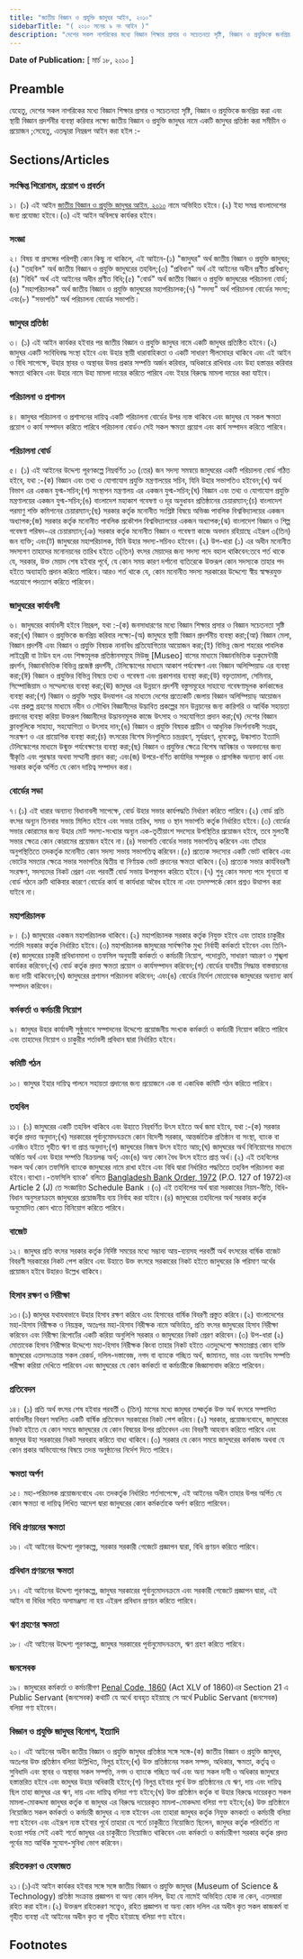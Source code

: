 ```yaml
---
title: "জাতীয় বিজ্ঞান ও প্রযুক্তি জাদুঘর আইন, ২০১০"
sidebarTitle: "( ২০১০ সনের ৯ নং আইন )"
description: "দেশের সকল নাগরিকের মধ্যে বিজ্ঞান শিক্ষার প্রসার ও সচেতনতা সৃষ্টি, বিজ্ঞান ও প্রযুক্তিকে জনপ্রিয় করা এবং স্থায়ী বিজ্ঞান প্রদর্শনীর ব্যবস্থা করিবার লক্ষ্যে জাতীয় বিজ্ঞান ও প্রযুক্তি জাদুঘর প্রতিষ্ঠার বিধানকল্পে প্রণীত আইন।"
---
```


**Date of Publication:** [ মার্চ ১৮, ২০১০ ]

## Preamble

যেহেতু, দেশের সকল নাগরিকের মধ্যে বিজ্ঞান শিক্ষার প্রসার ও সচেতনতা সৃষ্টি, বিজ্ঞান ও প্রযুক্তিকে জনপ্রিয় করা এবং স্থায়ী বিজ্ঞান প্রদর্শনীর ব্যবস্থা করিবার লক্ষ্যে জাতীয় বিজ্ঞান ও প্রযুক্তি জাদুঘর নামে একটি জাদুঘর প্রতিষ্ঠা করা সমীচীন ও প্রয়োজন ;সেহেতু, এতদ্দ্বারা নিম্নরূপ আইন করা হইল :-

## Sections/Articles

### সংক্ষিপ্ত শিরোনাম, প্রয়োগ ও প্রবর্তন

১। (১) এই আইন [জাতীয় বিজ্ঞান ও প্রযুক্তি জাদুঘর আইন, ২০১০](/act-1033.html "জাতীয় বিজ্ঞান ও প্রযুক্তি জাদুঘর আইন, ২০১০") নামে অভিহিত হইবে।(২) ইহা সমগ্র বাংলাদেশের জন্য প্রযোজ্য হইবে।(৩) এই আইন অবিলম্বে কার্যকর হইবে।

### সংজ্ঞা

২। বিষয় বা প্রসঙ্গের পরিপন্থী কোন কিছু না থাকিলে, এই আইনে-(১) "জাদুঘর" অর্থ জাতীয় বিজ্ঞান ও প্রযুক্তি জাদুঘর;(২) "তহবিল" অর্থ জাতীয় বিজ্ঞান ও প্রযুক্তি জাদুঘরের তহবিল;(৩) "প্রবিধান" অর্থ এই আইনের অধীন প্রণীত প্রবিধান;(৪) "বিধি" অর্থ এই আইনের অধীন প্রণীত বিধি;(৫) "বোর্ড" অর্থ জাতীয় বিজ্ঞান ও প্রযুক্তি জাদুঘরের পরিচালনা বোর্ড;(৬) "মহাপরিচালক" অর্থ জাতীয় বিজ্ঞান ও প্রযুক্তি জাদুঘরের মহাপরিচালক;(৭) "সদস্য" অর্থ পরিচালনা বোর্ডের সদস্য; এবং(৮) "সভাপতি" অর্থ পরিচালনা বোর্ডের সভাপতি।

### জাদুঘর প্রতিষ্ঠা

৩। (১) এই আইন কার্যকর হইবার পর জাতীয় বিজ্ঞান ও প্রযুক্তি জাদুঘর নামে একটি জাদুঘর প্রতিষ্ঠিত হইবে।(২) জাদুঘর একটি সংবিধিবদ্ধ সংস্থা হইবে এবং উহার স্থায়ী ধারাবাহিকতা ও একটি সাধারণ সীলমোহর থাকিবে এবং এই আইন ও বিধি সাপেক্ষে, উহার স্থাবর ও অস্থাবর উভয় প্রকার সম্পত্তি অর্জন করিবার, অধিকারে রাখিবার এবং উহা হস্তান্তর করিবার ক্ষমতা থাকিবে এবং উহার নামে উহা মামলা দায়ের করিতে পারিবে এবং ইহার বিরুদ্ধে মামলা দায়ের করা যাইবে।

### পরিচালনা ও প্রশাসন

৪। জাদুঘর পরিচালনা ও প্রশাসনের দায়িত্ব একটি পরিচালনা বোর্ডের উপর ন্যস্ত থাকিবে এবং জাদুঘর যে সকল ক্ষমতা প্রয়োগ ও কার্য সম্পাদন করিতে পারিবে পরিচালনা বোর্ডও সেই সকল ক্ষমতা প্রয়োগ এবং কার্য সম্পাদন করিতে পারিবে।

### পরিচালনা বোর্ড

৫। (১) এই আইনের উদ্দেশ্য পূরণকল্পে নিম্নবর্ণিত ১৩ (তের) জন সদস্য সমন্বয়ে জাদুঘরের একটি পরিচালনা বোর্ড গঠিত হইবে, যথা :-(ক) বিজ্ঞান এবং তথ্য ও যোগাযোগ প্রযুক্তি মন্ত্রণালয়ের সচিব, যিনি উহার সভাপতিও হইবেন;(খ) অর্থ বিভাগ এর একজন যুগ্ম-সচিব;(গ) সংস্থাপন মন্ত্রণালয় এর একজন যুগ্ম-সচিব;(ঘ) বিজ্ঞান এবং তথ্য ও যোগাযোগ প্রযুক্তি মন্ত্রণালয়ের একজন যুগ্ম-সচিব;(ঙ) বাংলাদেশ মহাকাশ গবেষণা ও দূর অনুধাবন প্রতিষ্ঠানের চেয়ারম্যান;(চ) বাংলাদেশ পরমাণু শক্তি কমিশনের চেয়ারম্যান;(ছ) সরকার কর্তৃক মনোনীত সংশ্লিষ্ট বিষয়ে অভিজ্ঞ পাবলিক বিশ্ববিদ্যালয়ের একজন অধ্যাপক;(জ) সরকার কর্তৃক মনোনীত পাবলিক প্রকৌশল বিশ্ববিদ্যালয়ের একজন অধ্যাপক;(ঝ) বাংলাদেশ বিজ্ঞান ও শিল্প গবেষণা পরিষদ-এর চেয়ারম্যান;(ঞ) সরকার কর্তৃক মনোনীত বিজ্ঞান ও গবেষণা কাজে অবদান রহিয়াছে এইরূপ ৩(তিন) জন ব্যক্তি; এবং(ট) জাদুঘরের মহাপরিচালক, যিনি উহার সদস্য-সচিবও হইবেন।(২) উপ-ধারা (১) এর অধীন মনোনীত সদস্যগণ তাহাদের মনোনয়নের তারিখ হইতে ৩(তিন) বৎসর মেয়াদের জন্য সদস্য পদে বহাল থাকিবেন:তবে শর্ত থাকে যে, সরকার, উক্ত মেয়াদ শেষ হইবার পূর্বে, যে কোন সময় কারণ দর্শানো ব্যতিরেকে উক্তরূপ কোন সদস্যকে তাহার পদ হইতে অব্যাহতি প্রদান করিতে পারিবে।আরও শর্ত থাকে যে, কোন মনোনীত সদস্য সরকারের উদ্দেশ্যে স্বীয় স্বাক্ষরযুক্ত পত্রযোগে পদত্যাগ করিতে পারিবেন।

### জাদুঘরের কার্যাবলী

৬। জাদুঘরের কার্যাবলী হইবে নিম্নরূপ, যথা :-(ক) জনসাধারণের মধ্যে বিজ্ঞান শিক্ষার প্রসার ও বিজ্ঞান সচেতনতা সৃষ্টি করা;(খ) বিজ্ঞান ও প্রযুক্তিকে জনপ্রিয় করিবার লক্ষ্যে-(অ) জাদুঘরে স্থায়ী বিজ্ঞান প্রদর্শনীয় ব্যবস্থা করা;(আ) বিজ্ঞান মেলা, বিজ্ঞান প্রদর্শনী এবং বিজ্ঞান ও প্রযুক্তি বিষয়ক নানাবিধ প্রতিযোগিতার আয়োজন করা;(ই) বিভিন্ন জেলা শহরের পাবলিক লাইব্রেরী বা টাউন হল এবং শিক্ষামূলক প্রতিষ্ঠানসমূহে মিউজু [Museo] বাসের মাধ্যমে বিজ্ঞানভিত্তিক ডকুমেন্টারী প্রদর্শন, বিজ্ঞানভিত্তিক বিভিন্ন প্রজেক্ট প্রদর্শনী, টেলিস্কোপের মাধ্যমে আকাশ পর্যবেক্ষণ এবং বিজ্ঞান অলিম্পিয়াড এর ব্যবস্থা করা;(ঈ) বিজ্ঞান ও প্রযুক্তির বিভিন্ন বিষয়ে তথ্য ও গবেষণা এবং প্রকাশনার ব্যবস্থা করা;(উ) বক্তৃতামালা, সেমিনার, সিম্পোজিয়াম ও সম্মেলনের ব্যবস্থা করা;(ঊ) জাদুঘর এর উন্নয়নে প্রদর্শনী বস্তুসমূহের সাহায্যে গবেষণামূলক কর্মকান্ডের ব্যবস্থা করা;(গ) বিজ্ঞান ও প্রযুক্তি সপ্তাহ উদযাপন এর মাধ্যমে দেশের প্রত্যেকটি জেলায় বিজ্ঞান অলিম্পিয়াড্ আয়োজন এবং প্রকল্প গ্রহণের মাধ্যমে নবীন ও সৌখিন বিজ্ঞানীদের উদ্ভাবিত প্রকল্পের মান উন্নয়নের জন্য কারিগরি ও আর্থিক সহায়তা প্রদানের ব্যবস্থা করিয়া উক্তরূপ বিজ্ঞানীদের উদ্ভাবনমূলক কাজে উৎসাহ ও সহযোগিতা প্রদান করা;(ঘ) দেশের বিজ্ঞান ক্লাবগুলিকে সাহায্য, সহযোগিতা ও উৎসাহ দান;(ঙ) বিজ্ঞান ও প্রযুক্তি বিষয়ক প্রাচীন ও আধুনিক নিদর্শনাবলী সংগ্রহ, সংরক্ষণ ও এর প্রায়োগিক ব্যবস্থা করা;(চ) বৎসরের বিশেষ দিনগুলিতে চন্দ্রগ্রহণ, সূর্যগ্রহণ, ধূমকেতু, উল্কাপাত ইত্যাদি টেলিস্কোপের মাধ্যমে উন্মুক্ত পর্যবেক্ষণের ব্যবস্থা করা;(ছ) বিজ্ঞান ও প্রযুক্তির ক্ষেত্রে বিশেষ আবিষ্কার ও অবদানের জন্য স্বীকৃতি এবং পুরস্কার অথবা সম্মানী প্রদান করা; এবং(জ) উপরে-বর্ণিত কার্যাদির সম্পূরক ও প্রাসঙ্গিক অন্যান্য কার্য এবং সরকার কর্তৃক অর্পিত যে কোন দায়িত্ব সম্পাদন করা।

### বোর্ডের সভা

৭।(১) এই ধারার অন্যান্য বিধানাবলী সাপেক্ষে, বোর্ড উহার সভার কার্যপদ্ধতি নির্ধারণ করিতে পারিবে।(২) বোর্ড প্রতি বৎসর অন্যূন তিনবার সভায় মিলিত হইবে এবং সভার তারিখ, সময় ও স্থান সভাপতি কর্তৃক নির্ধারিত হইবে।(৩) বোর্ডের সভার কোরামের জন্য উহার মোট সদস্য-সংখ্যার অন্যূন এক-তৃতীয়াংশ সদস্যের উপস্থিতির প্রয়োজন হইবে, তবে মুলতবী সভার ক্ষেত্রে কোন কোরামের প্রয়োজন হইবে না।(৪) সভাপতি বোর্ডের সভায় সভাপতিত্ব করিবেন এবং তাঁহার অনুপস্থিতিতে তদকর্তৃক মনোনীত কোন সদস্য সভায় সভাপতিত্ব করিবেন।(৫) প্রত্যেক সদস্যের একটি ভোট থাকিবে এবং ভোটের সমতার ক্ষেত্রে সভার সভাপতির দ্বিতীয় বা নির্ণায়ক ভোট প্রদানের ক্ষমতা থাকিবে।(৬) প্রত্যেক সভার কার্যবিবরণী সংরক্ষণ, সদস্যদের নিকট প্রেরণ এবং পরবর্তী বোর্ড সভায় উপস্থাপন করিতে হইবে।(৭) শুধু কোন সদস্য পদে শূন্যতা বা বোর্ড গঠনে ত্রুটি থাকিবার কারণে বোর্ডের কার্য বা কার্যধারা অবৈধ হইবে না এবং তদসম্পর্কে কোন প্রশ্নও উত্থাপন করা যাইবে না।

### মহাপরিচালক

৮। (১) জাদুঘরের একজন মহাপরিচালক থাকিবে।(২) মহাপরিচালক সরকার কর্তৃক নিযুক্ত হইবে এবং তাহার চাকুরীর শর্তাদি সরকার কর্তৃক নির্ধারিত হইবে।(৩) মহাপরিচালক জাদুঘরের সার্বক্ষণিক মুখ্য নির্বাহী কর্মকর্তা হইবেন এবং তিনি-(ক) জাদুঘরের চাকুরী প্রবিধানমালা ও তফসিল অনুযায়ী কর্মকর্তা ও কর্মচারী নিয়োগ, পদোন্নতি, সাধারণ আচরণ ও শৃঙ্খলা কার্যকর করিবেন;(খ) বোর্ড কর্তৃক প্রদত্ত ক্ষমতা প্রয়োগ ও কার্যসম্পাদন করিবেন;(গ) বোর্ডের যাবতীয় সিদ্ধান্ত বাস্তবায়নের জন্য দায়ী থাকিবেন;(ঘ) জাদুঘরের প্রশাসন পরিচালনা করিবেন; এবং(ঙ) বোর্ডের নির্দেশ মোতাবেক জাদুঘরের অন্যান্য কার্য সম্পাদন করিবেন।

### কর্মকর্তা ও কর্মচারী নিয়োগ

৯। জাদুঘর উহার কার্যাবলী সুষ্ঠুভাবে সম্পাদনের উদ্দেশ্যে প্রয়োজনীয় সংখ্যক কর্মকর্তা ও কর্মচারী নিয়োগ করিতে পারিবে এবং তাহাদের নিয়োগ ও চাকুরীর শর্তাবলী প্রবিধান দ্বারা নির্ধারিত হইবে।

### কমিটি গঠন

১০। জাদুঘর ইহার দায়িত্ব পালনে সহায়তা প্রদানের জন্য প্রয়োজনে এক বা একাধিক কমিটি গঠন করিতে পারিবে।

### তহবিল

১১। (১) জাদুঘরের একটি তহবিল থাকিবে এবং উহাতে নিম্নবর্ণিত উৎস হইতে অর্থ জমা হইবে, যথা :-(ক) সরকার কর্তৃক প্রদত্ত অনুদান;(খ) সরকারের পূর্বানুমোদনক্রমে কোন বিদেশী সরকার, আন্তর্জাতিক প্রতিষ্ঠান বা সংস্থা, ব্যাংক বা এনজিও হইতে গৃহীত ঋণ বা প্রাপ্ত অনুদান;(গ) জাদুঘরের নিজস্ব উৎস হইতে আয়;(ঘ) জাদুঘরের অর্থ বিনিয়োগের মাধ্যমে অর্জিত অর্থ এবং উহার সম্পত্তি বিক্রয়লব্ধ অর্থ; এবং(ঙ) অন্য কোন বৈধ উৎস হইতে প্রাপ্ত অর্থ।(২) এই তহবিলের সকল অর্থ কোন তফসিলি ব্যাংকে জাদুঘরের নামে রাখা হইবে এবং বিধি দ্বারা নির্ধারিত পদ্ধতিতে তহবিল পরিচালনা করা হইবে।ব্যাখ্যা।-তফসিলি ব্যাংক' বলিতে [Bangladesh Bank Order, 1972](/act-415.html "Bangladesh Bank Order, 1972 ") (P.O. 127 of 1972)এর Article 2 (J) তে সংজ্ঞায়িত Schedule Bank ।(৩) এই তহবিলের অর্থ দ্বারা সরকারের নিয়ম-নীতি, বিধি-বিধান অনুসরণক্রমে জাদুঘরের প্রয়োজনীয় ব্যয় নির্বাহ করা যাইবে।(৪) জাদুঘরের তহবিলের অর্থ সরকার কর্তৃক অনুমোদিত কোন খাতে বিনিয়োগ করিতে পারিবে।

### বাজেট

১২। জাদুঘর প্রতি বৎসর সরকার কর্তৃক নির্দিষ্ট সময়ের মধ্যে সম্ভাব্য আয়-ব্যয়সহ পরবর্তী অর্থ বৎসরের বার্ষিক বাজেট বিবরণী সরকারের নিকট পেশ করিবে এবং উহাতে উক্ত বৎসরে সরকারের নিকট হইতে জাদুঘরের কি পরিমাণ অর্থের প্রয়োজন হইবে উহারও উল্লেখ থাকিবে।

### হিসাব রক্ষণ ও নিরীক্ষা

১৩।(১) জাদুঘর যথাযথভাবে উহার হিসাব রক্ষণ করিবে এবং হিসাবের বার্ষিক বিবরণী প্রস্তুত করিবে।(২) বাংলাদেশের মহা-হিসাব নিরীক্ষক ও নিয়ন্ত্রক, অতঃপর মহা-হিসাব নিরীক্ষক নামে অভিহিত, প্রতি বৎসর জাদুঘরের হিসাব নিরীক্ষা করিবেন এবং নিরীক্ষা রিপোর্টের একটি করিয়া অনুলিপি সরকার ও জাদুঘরের নিকট প্রেরণ করিবেন।(৩) উপ-ধারা (২) মোতাবেক হিসাব নিরীক্ষার উদ্দেশ্যে মহা-হিসাব নিরীক্ষক কিংবা তাহার নিকট হইতে এতদুদ্দেশ্যে ক্ষমতাপ্রাপ্ত কোন ব্যক্তি জাদুঘরের এতদসংক্রান্ত সকল রেকর্ড, দলিল-দস্তাবেজ, নগদ বা ব্যাংকে গচ্ছিত অর্থ, জামানত, ভার এবং অন্যবিধ সম্পত্তি পরীক্ষা করিয়া দেখিতে পারিবেন এবং জাদুঘরের যে কোন কর্মকর্তা বা কর্মচারীকে জিজ্ঞাসাবাদ করিতে পারিবেন।

### প্রতিবেদন

১৪। (১) প্রতি অর্থ বৎসর শেষ হইবার পরবর্তী ৩ (তিন) মাসের মধ্যে জাদুঘর তদ্কর্তৃক উক্ত অর্থ বৎসরে সম্পাদিত কার্যাবলীর বিবরণ সম্বলিত একটি বার্ষিক প্রতিবেদন সরকারের নিকট পেশ করিবে।(২) সরকার, প্রয়োজনবোধে, জাদুঘরের নিকট হইতে যে কোন সময়ে জাদুঘরের যে কোন বিষয়ের উপর প্রতিবেদন এবং বিবরণী আহবান করিতে পারিবে এবং জাদুঘর উহা সরকারের নিকট সরবরাহ করিতে বাধ্য থাকিবে।(৩) সরকার যে কোন সময়ে জাদুঘরের কর্মকান্ড অথবা যে কোন প্রকার অভিযোগের বিষয়ে তদন্ত অনুষ্ঠানের নির্দেশ দিতে পারিবে।

### ক্ষমতা অর্পণ

১৫। মহা-পরিচালক প্রয়োজনবোধে এবং তদকর্তৃক নির্ধারিত শর্তসাপেক্ষে, এই আইনের অধীন তাহার উপর অর্পিত যে কোন ক্ষমতা বা দায়িত্ব লিখিত আদেশ দ্বারা জাদুঘরের কোন কর্মকর্তাকে অর্পণ করিতে পারিবেন।

### বিধি প্রণয়নের ক্ষমতা

১৬। এই আইনের উদ্দেশ্য পূরণকল্পে, সরকার সরকারী গেজেটে প্রজ্ঞাপন দ্বারা, বিধি প্রণয়ন করিতে পারিবে।

### প্রবিধান প্রণয়নের ক্ষমতা

১৭। এই আইনের উদ্দেশ্য পূরণকল্পে, জাদুঘর সরকারের পূর্বানুমোদনক্রমে এবং সরকারী গেজেটে প্রজ্ঞাপন দ্বারা, এই আইন বা বিধির সহিত অসামঞ্জস্য না হয় এইরূপ প্রবিধান প্রণয়ন করিতে পারিবে।

### ঋণ গ্রহণের ক্ষমতা

১৮। এই আইনের উদ্দেশ্য পূরণকল্পে, জাদুঘর সরকারের পূর্বানুমোদনক্রমে, ঋণ গ্রহণ করিতে পারিবে।

### জনসেবক

১৯। জাদুঘরের কর্মকর্তা ও কর্মচারীগণ [Penal Code, 1860](/act-11.html "Penal Code, 1860") (Act XLV of 1860)এর Section 21 এ Public Servant (জনসেবক) কথাটি যে অর্থে ব্যবহৃত হইয়াছে সে অর্থে Public Servant (জনসেবক) বলিয়া গণ্য হইবেন।

### বিজ্ঞান ও প্রযুক্তি জাদুঘর বিলোপ, ইত্যাদি

২০। এই আইনের অধীন জাতীয় বিজ্ঞান ও প্রযুক্তি জাদুঘর প্রতিষ্ঠার সঙ্গে সঙ্গে-(ক) জাতীয় বিজ্ঞান ও প্রযুক্তি জাদুঘর, অতঃপর উক্ত প্রতিষ্ঠান বলিয়া উল্লিখিত, বিলুপ্ত হইবে;(খ) উক্ত প্রতিষ্ঠানের সকল সম্পদ, অধিকার, ক্ষমতা, কর্তৃত্ব ও সুবিধাদি এবং স্থাবর ও অস্থাবর সকল সম্পত্তি, নগদ ও ব্যাংকে গচ্ছিত অর্থ এবং অন্য সকল দাবী ও অধিকার জাদুঘরে হস্তান্তরিত হইবে এবং জাদুঘর উহার অধিকারী হইবে;(গ) বিলুপ্ত হইবার পূর্বে উক্ত প্রতিষ্ঠানের যে ঋণ, দায় এবং দায়িত্ব ছিল তাহা জাদুঘর এর ঋণ, দায় এবং দায়িত্ব বলিয়া গণ্য হইবে;(ঘ) উক্ত প্রতিষ্ঠান কর্তৃক বা উহার বিরুদ্ধে দায়েরকৃত সকল মামলা-মোকদ্দমা জাদুঘর কর্তৃক বা জাদুঘর এর বিরুদ্ধে দায়েরকৃত মামলা-মোকদ্দমা বলিয়া গণ্য হইবে;(ঙ) উক্ত প্রতিষ্ঠানে নিয়োজিত সকল কর্মকর্তা ও কর্মচারী জাদুঘর এ ন্যস্ত হইবেন এবং তাহারা জাদুঘর কর্তৃক নিযুক্ত কমকর্তা ও কর্মচারী বলিয়া গণ্য হইবেন এবং এইরূপ ন্যস্ত হইবার পূর্বে তাহারা যে শর্তে চাকুরীতে নিয়োজিত ছিলেন, জাদুঘর কর্তৃক পরিবর্তিত না হওয়া পর্যন্ত সেই একই শর্তে জাদুঘর এর চাকুরীতে নিয়োজিত থাকিবেন এবং কর্মকর্তা ও কর্মচারীগণ সরকার কর্তৃক প্রদত্ত পূর্বের মত আর্থিক সুযোগ-সুবিধা ভোগ করিবেন।

### রহিতকরণ ও হেফাজত

২১।(১)এই আইন কার্যকর হইবার সঙ্গে সঙ্গে জাতীয় বিজ্ঞান ও প্রযুক্তি জাদুঘর (Museum of Science & Technology) প্রতিষ্ঠা সংক্রান্ত প্রজ্ঞাপন বা অন্য কোন দলিল, উহা যে নামেই অভিহিত হোক না কেন, এতদদ্বারা রহিত করা হইল।(২) উক্তরূপ রহিতকরণ সত্ত্বেও, রহিত প্রজ্ঞাপন বা অন্য কোন দলিল এর অধীন কৃত সকল কাজকর্ম বা গৃহীত ব্যবস্থা এই আইনের অধীন কৃত বা গৃহীত হইয়াছে বলিয়া গণ্য হইবে।

## Footnotes
